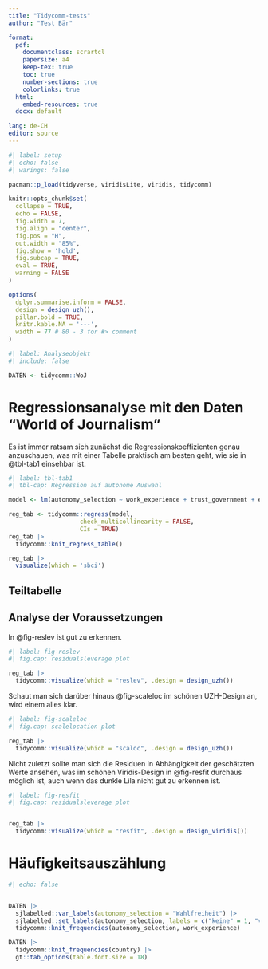 ```yaml
---
title: "Tidycomm-tests"
author: "Test Bär"

format: 
  pdf:
    documentclass: scrartcl
    papersize: a4
    keep-tex: true
    toc: true
    number-sections: true
    colorlinks: true
  html: 
    embed-resources: true 
  docx: default

lang: de-CH
editor: source
---
```


```r
#| label: setup
#| echo: false
#| warings: false

pacman::p_load(tidyverse, viridisLite, viridis, tidycomm)

knitr::opts_chunk$set(
  collapse = TRUE,
  echo = FALSE,
  fig.width = 7,
  fig.align = "center",
  fig.pos = "H",
  out.width = "85%",
  fig.show = 'hold',
  fig.subcap = TRUE,
  eval = TRUE, 
  warning = FALSE
)

options(
  dplyr.summarise.inform = FALSE,
  design = design_uzh(),
  pillar.bold = TRUE,
  knitr.kable.NA = '---',
  width = 77 # 80 - 3 for #> comment
)
```

```r
#| label: Analyseobjekt
#| include: false

DATEN <- tidycomm::WoJ
```

# Regressionsanalyse mit den Daten "World of Journalism"

Es ist immer ratsam sich zunächst die Regressionskoeffizienten genau anzuschauen, was mit einer Tabelle praktisch am besten geht, wie sie in @tbl-tab1 einsehbar ist.

```r
#| label: tbl-tab1
#| tbl-cap: Regression auf autonome Auswahl

model <- lm(autonomy_selection ~ work_experience + trust_government + ethics_1 + ethics_2 + ethics_3 + ethics_4, data = DATEN)

reg_tab <- tidycomm::regress(model, 
                    check_multicollinearity = FALSE, 
                    CIs = TRUE) 
reg_tab |> 
  tidycomm::knit_regress_table() 
```

```r
reg_tab |>
  visualize(which = 'sbci') 
```


## Teiltabelle


## Analyse der Voraussetzungen

In @fig-reslev ist gut zu erkennen.

```r
#| label: fig-reslev
#| fig.cap: residualsleverage plot

reg_tab |> 
  tidycomm::visualize(which = "reslev", .design = design_uzh())
```

Schaut man sich darüber hinaus @fig-scaleloc im schönen UZH-Design an, wird einem alles klar.

```r
#| label: fig-scaleloc
#| fig.cap: scalelocation plot

reg_tab |> 
  tidycomm::visualize(which = "scaloc", .design = design_uzh())
```

Nicht zuletzt sollte man sich die Residuen in Abhängigkeit der geschätzten Werte ansehen, was im schönen Viridis-Design in @fig-resfit durchaus möglich ist, auch wenn das dunkle Lila nicht gut zu erkennen ist.

```r
#| label: fig-resfit
#| fig.cap: residualsleverage plot


reg_tab |> 
  tidycomm::visualize(which = "resfit", .design = design_viridis())
```

# Häufigkeitsauszählung

```r
#| echo: false


DATEN |> 
  sjlabelled::var_labels(autonomy_selection = "Wahlfreiheit") |> 
  sjlabelled::set_labels(autonomy_selection, labels = c("keine" = 1, "volle" = 5)) |> 
  tidycomm::knit_frequencies(autonomy_selection, work_experience)

DATEN |> 
  tidycomm::knit_frequencies(country) |> 
  gt::tab_options(table.font.size = 18)
```

